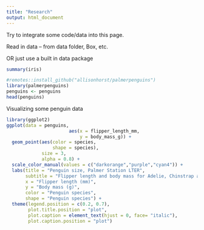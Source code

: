 ```yaml
---
title: "Research"
output: html_document
---
```


Try to integrate some code/data into this page.

Read in data -- from data folder, Box, etc.

OR just use a built in data package

```r
summary(iris)
```
```r
#remotes::install_github("allisonhorst/palmerpenguins")
library(palmerpenguins)
penguins <- penguins
head(penguins)
```

Visualizing some penguin data
```r
library(ggplot2)
ggplot(data = penguins, 
                       aes(x = flipper_length_mm,
                           y = body_mass_g)) +
  geom_point(aes(color = species, 
                 shape = species),
             size = 3,
             alpha = 0.8) +
  scale_color_manual(values = c("darkorange","purple","cyan4")) +
  labs(title = "Penguin size, Palmer Station LTER",
       subtitle = "Flipper length and body mass for Adelie, Chinstrap and Gentoo Penguins",
       x = "Flipper length (mm)",
       y = "Body mass (g)",
       color = "Penguin species",
       shape = "Penguin species") +
  theme(legend.position = c(0.2, 0.7),
        plot.title.position = "plot",
        plot.caption = element_text(hjust = 0, face= "italic"),
        plot.caption.position = "plot")
```

